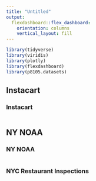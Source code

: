```yaml
---
title: "Untitled"
output: 
  flexdashboard::flex_dashboard:
    orientation: columns
    vertical_layout: fill
---
```


```r
library(tidyverse)
library(viridis)
library(plotly)
library(flexdashboard)
library(p8105.datasets)
```

Instacart {data-width=650}
-----------------------------------------------------------------------

### Instacart

```r

```

NY NOAA {data-width=350}
-----------------------------------------------------------------------

### NY NOAA

```r

```

###  NYC Restaurant Inspections

```r

```